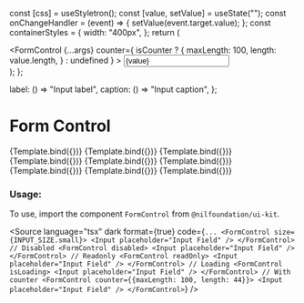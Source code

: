
<Meta title="Form/FormControl" component={FormControl} />

  const [css] = useStyletron();
  const [value, setValue] = useState("");
  const onChangeHandler = (event) => {
    setValue(event.target.value);
  };
  const containerStyles = {
    width: "400px",
  };
  return (
    <div className={css(containerStyles)}>
      <FormControl
        {...args}
        counter={
          isCounter
            ? {
                maxLength: 100,
                length: value.length,
              }
            : undefined
        }
      >
        <Input placeholder="Input Field" value={value} onChange={onChangeHandler} />
      </FormControl>
    </div>
  );
};

  label: () => "Input label",
  caption: () => "Input caption",
};

# Form Control

<Canvas isColumn>
  <Story name="With Small Input" args={{ ...InputFieldProps, size: INPUT_SIZE.small }}>
    {Template.bind({})}
  </Story>
  <Story name="With Medium Input" args={{ ...InputFieldProps, size: INPUT_SIZE.medium }}>
    {Template.bind({})}
  </Story>
  <Story name="With Large Input" args={{ ...InputFieldProps, size: INPUT_SIZE.large }}>
    {Template.bind({})}
  </Story>
  <Story name="Disabled" args={{ ...InputFieldProps, disabled: true, size: INPUT_SIZE.small }}>
    {Template.bind({})}
  </Story>
  <Story name="Readonly" args={{ ...InputFieldProps, readOnly: true, size: INPUT_SIZE.small }}>
    {Template.bind({})}
  </Story>
  <Story name="Loading" args={{ ...InputFieldProps, isLoading: true, size: INPUT_SIZE.small }}>
    {Template.bind({})}
  </Story>
  <Story name="Error" args={{ ...InputFieldProps, error: true, size: INPUT_SIZE.small }}>
    {Template.bind({})}
  </Story>
  <Story name="With Max Length" args={{ ...InputFieldProps, isCounter: true, size: INPUT_SIZE.small }}>
    {Template.bind({})}
  </Story>
  <Story name="Required" args={{ ...InputFieldProps, required: true }}>
    {Template.bind({})}
  </Story>
</Canvas>

<ArgsTable of={FormControl} />

### Usage:

To use, import the component `FormControl` from `@nilfoundation/ui-kit`.

<Source
  language="tsx"
  dark
  format={true}
  code={`
        ...
        <FormControl size={INPUT_SIZE.small}>
            <Input placeholder="Input Field" />
        </FormControl>
        // Disabled
        <FormControl disabled>
            <Input placeholder="Input Field" />
        </FormControl>
        // Readonly
        <FormControl readOnly>
            <Input placeholder="Input Field" />
        </FormControl>
        // Loading
        <FormControl isLoading>
            <Input placeholder="Input Field" />
        </FormControl>
        // With counter
        <FormControl counter={{maxLength: 100, length: 44}}>
            <Input placeholder="Input Field" />
        </FormControl>
  `}
/>
